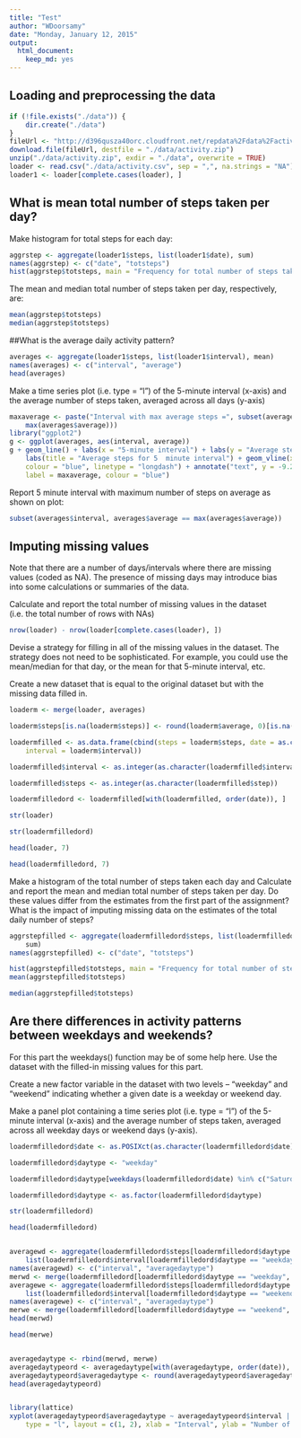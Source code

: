 ```yaml
---
title: "Test"
author: "WDoorsamy"
date: "Monday, January 12, 2015"
output:
  html_document:
    keep_md: yes
---
```



## Loading and preprocessing the data
```r
if (!file.exists("./data")) {
    dir.create("./data")
}
fileUrl <- "http://d396qusza40orc.cloudfront.net/repdata%2Fdata%2Factivity.zip"
download.file(fileUrl, destfile = "./data/activity.zip")
unzip("./data/activity.zip", exdir = "./data", overwrite = TRUE)
loader <- read.csv("./data/activity.csv", sep = ",", na.strings = "NA")
loader1 <- loader[complete.cases(loader), ]
```

## What is mean total number of steps taken per day?
Make histogram for total steps for each day:
```r
aggrstep <- aggregate(loader1$steps, list(loader1$date), sum)
names(aggrstep) <- c("date", "totsteps")
hist(aggrstep$totsteps, main = "Frequency for total number of steps taken each day",xlab = "total step")
```

The mean and median total number of steps taken per day, respectively, are:
```r
mean(aggrstep$totsteps)
median(aggrstep$totsteps)
```
##What is the average daily activity pattern?
```r
averages <- aggregate(loader1$steps, list(loader1$interval), mean)
names(averages) <- c("interval", "average")
head(averages)
```
Make a time series plot (i.e. type = "l") of the 5-minute interval (x-axis) and the average number of steps taken, averaged across all days (y-axis)
```r
maxaverage <- paste("Interval with max average steps =", subset(averages$interval, averages$average == 
    max(averages$average)))
library("ggplot2")
g <- ggplot(averages, aes(interval, average))
g + geom_line() + labs(x = "5-minute interval") + labs(y = "Average stesps number") + 
    labs(title = "Average steps for 5  minute interval") + geom_vline(xintercept = 835, 
    colour = "blue", linetype = "longdash") + annotate("text", y = -9.2, x = 835, 
    label = maxaverage, colour = "blue")
```
Report 5 minute interval with maximum number of steps on average as shown on plot:
```r
subset(averages$interval, averages$average == max(averages$average))
```
## Imputing missing values
Note that there are a number of days/intervals where there are missing values (coded as NA). The presence of missing days may introduce bias into some calculations or summaries of the data.

Calculate and report the total number of missing values in the dataset (i.e. the total number of rows with NAs)
```r
nrow(loader) - nrow(loader[complete.cases(loader), ])
```
Devise a strategy for filling in all of the missing values in the dataset. The strategy does not need to be sophisticated. For example, you could use the mean/median for that day, or the mean for that 5-minute interval, etc.

Create a new dataset that is equal to the original dataset but with the missing data filled in.
```r
loaderm <- merge(loader, averages)

loaderm$steps[is.na(loaderm$steps)] <- round(loaderm$average, 0)[is.na(loaderm$steps)]

loadermfilled <- as.data.frame(cbind(steps = loaderm$steps, date = as.character(loaderm$date), 
    interval = loaderm$interval))

loadermfilled$interval <- as.integer(as.character(loadermfilled$interval))

loadermfilled$steps <- as.integer(as.character(loadermfilled$step))

loadermfilledord <- loadermfilled[with(loadermfilled, order(date)), ]

str(loader)

str(loadermfilledord)

head(loader, 7)

head(loadermfilledord, 7)
```

Make a histogram of the total number of steps taken each day and Calculate and report the mean and median total number of steps taken per day. Do these values differ from the estimates from the first part of the assignment? What is the impact of imputing missing data on the estimates of the total daily number of steps?

```r
aggrstepfilled <- aggregate(loadermfilledord$steps, list(loadermfilledord$date), 
    sum)
names(aggrstepfilled) <- c("date", "totsteps")

hist(aggrstepfilled$totsteps, main = "Frequency for total number of steps \ntaken each day (Na = average for time interval)",xlab = "total step NA filled")
mean(aggrstepfilled$totsteps)

median(aggrstepfilled$totsteps)
```

## Are there differences in activity patterns between weekdays and weekends?
For this part the weekdays() function may be of some help here. Use the dataset with the filled-in missing values for this part.

Create a new factor variable in the dataset with two levels -- "weekday" and "weekend" indicating whether a given date is a weekday or weekend day.

Make a panel plot containing a time series plot (i.e. type = "l") of the 5-minute interval (x-axis) and the average number of steps taken, averaged across all weekday days or weekend days (y-axis). 

```r
loadermfilledord$date <- as.POSIXct(as.character(loadermfilledord$date), format = "%Y-%m-%d")

loadermfilledord$daytype <- "weekday"

loadermfilledord$daytype[weekdays(loadermfilledord$date) %in% c("Saturday", "Sunday")] <- "weekend"

loadermfilledord$daytype <- as.factor(loadermfilledord$daytype)

str(loadermfilledord)

head(loadermfilledord)


averagewd <- aggregate(loadermfilledord$steps[loadermfilledord$daytype == "weekday"], 
    list(loadermfilledord$interval[loadermfilledord$daytype == "weekday"]), mean)
names(averagewd) <- c("interval", "averagedaytype")
merwd <- merge(loadermfilledord[loadermfilledord$daytype == "weekday", ], averagewd)
averagewe <- aggregate(loadermfilledord$steps[loadermfilledord$daytype == "weekend"], 
    list(loadermfilledord$interval[loadermfilledord$daytype == "weekend"]), mean)
names(averagewe) <- c("interval", "averagedaytype")
merwe <- merge(loadermfilledord[loadermfilledord$daytype == "weekend", ], averagewe)
head(merwd)

head(merwe)


averagedaytype <- rbind(merwd, merwe)
averagedaytypeord <- averagedaytype[with(averagedaytype, order(date)), ]
averagedaytypeord$averagedaytype <- round(averagedaytypeord$averagedaytype)
head(averagedaytypeord)


library(lattice)
xyplot(averagedaytypeord$averagedaytype ~ averagedaytypeord$interval | averagedaytypeord$daytype, 
    type = "l", layout = c(1, 2), xlab = "Interval", ylab = "Number of steps")
```

